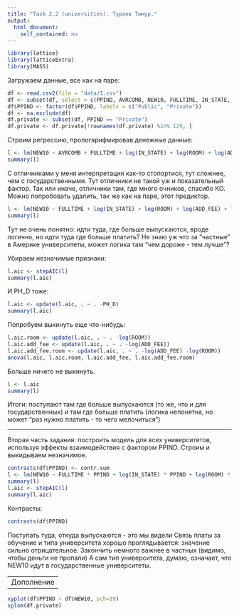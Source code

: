 ```yaml
---
title: "Task 2.2 (universities). Тураев Тимур."
output:
  html_document:
    self_contained: no
---
```

```r
library(lattice)
library(latticeExtra)
library(MASS)
```

Загружаем данные, все как на паре:
```r
df <- read.csv2(file = "data/I.csv")
df <- subset(df, select = c(PPIND, AVRCOMB, NEW10, FULLTIME, IN_STATE, ROOM, ADD_FEE, PH_D, GRADUAT, SAL_FULL, NUM_FULL))
df$PPIND <- factor(df$PPIND, labels = c("Public", "Private"))
df <- na.exclude(df)
df.private <- subset(df, PPIND == "Private")
df.private <- df.private[!rownames(df.private) %in% 129, ]
```

Строим регрессию, прологарифмировав денежные данные:
```r
l <- lm(NEW10 ~ AVRCOMB + FULLTIME + log(IN_STATE) + log(ROOM) + log(ADD_FEE) + log(SAL_FULL) + PH_D + GRADUAT + NUM_FULL, data = df.private)
summary(l)
```

С отличниками у меня интерпретация как-то стопортися, тут сложнее, чем с государственными. Тут отличники не такой уж и показательный фактор. Так или иначе, отличники там, где много очников, спасибо КО. Можно попробовать удалить, так же как на паре, этот предиктор.

```r
l <- lm(NEW10 ~ FULLTIME + log(IN_STATE) + log(ROOM) + log(ADD_FEE) + log(SAL_FULL) + PH_D + GRADUAT + NUM_FULL, data = df.private)
summary(l)
```

Тут не очень понятно: идти туда, где больше выпускаются, вроде логично, но идти туда где больше платить? Не знаю уж что за "частные" в Америке университеты, может логика там "чем дороже - тем лучше"?

Убираем незначимые признаки:
```r
l.aic <- stepAIC(l)
summary(l.aic)
```

И PH_D тоже:
```r
l.aic <- update(l.aic, . ~ . -PH_D)
summary(l.aic)
```

Попробуем выкинуть еще что-нибудь:
```r
l.aic.room <- update(l.aic, . ~ . -log(ROOM))
l.aic.add_fee <- update(l.aic, . ~ . -log(ADD_FEE))
l.aic.add_fee.room <- update(l.aic, . ~ . -log(ADD_FEE) -log(ROOM))
anova(l.aic, l.aic.room, l.aic.add_fee, l.aic.add_fee.room)
```

Больше ничего не выкинуть.
```r
l <- l.aic
summary(l)
```

Итоги: поступают там где больше выпускаются (то же, что и для государственных) и там где больше платить (логика непонятна, но может "раз нужно платить - то чего мелочиться")

------

Вторая часть задания: построить модель для всех университетов, используя эффекты взаимодействия с фактором PPIND. Строим и выкидываем незначимое.
```r
contrasts(df$PPIND) <- contr.sum
l <- lm(NEW10 ~ FULLTIME * PPIND + log(IN_STATE) * PPIND + log(ROOM) * PPIND + GRADUAT * PPIND, data = df)
summary(l)
l.aic <- stepAIC(l)
summary(l.aic)
```

Контрасты:
```r
contrasts(df$PPIND)
```

Поступать туда, откуда выпускаются - это мы видели
Связь платы за обучение и типа университета хорошо проглядывается: значение сильно отрицательное.
Закончить немного важнее в частных (видимо, чтобы деньги не пропали)
А сам тип университета, думаю, означает, что NEW10 идут в государственные университеты.

---
Дополнение
---

```r
xyplot(df$PPIND ~ df$NEW10, pch=19)
splom(df.private)
```

